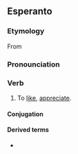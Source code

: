 {{also|sati|Sati|sáti}}
==Esperanto==

===Etymology===
From {{etyl|de|eo}} {{m|de|schätzen}}

===Pronounciation===
{{IPA|/ˈʃa.ti/|lang=eo}}

===Verb===
{{eo-head}}

# To [[like]], [[appreciate]].

====Conjugation====
{{eo-conj}}

====Derived terms====
* {{l|eo|ŝategi}}

{{eo BRO|5}}
